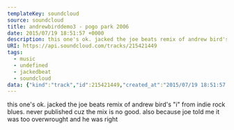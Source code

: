 ---
templateKey: soundcloud
source: soundcloud
title: andrewbirddemo3 - pogo park 2006
date: 2015/07/19 18:51:57 +0000
description: this one's ok. jacked the joe beats remix of andrew bird's "i" from indie rock blues. never published cuz the mix is no good. also because joe told me it was too overwrought and he was right
URI: https://api.soundcloud.com/tracks/215421449
tags: 
  - music
  - undefined
  - jackedbeat
  - soundcloud
data: {"kind":"track","id":215421449,"created_at":"2015/07/19 18:51:57 +0000","user_id":9356363,"duration":174251,"commentable":true,"comment_count":0,"state":"finished","original_content_size":2803840,"last_modified":"2017/09/17 05:32:36 +0000","sharing":"public","tag_list":"dumb ok","permalink":"andrewbirddemo3-pogo-park-2006","streamable":true,"embeddable_by":"all","purchase_url":null,"purchase_title":null,"label_id":null,"genre":"jackedbeat","title":"andrewbirddemo3 - pogo park 2006","description":"this one's ok. jacked the joe beats remix of andrew bird's \"i\" from indie rock blues. never published cuz the mix is no good. also because joe told me it was too overwrought and he was right","label_name":null,"release":null,"track_type":null,"key_signature":null,"isrc":null,"video_url":null,"bpm":null,"release_year":null,"release_month":null,"release_day":null,"original_format":"mp3","license":"all-rights-reserved","uri":"https://api.soundcloud.com/tracks/215421449","user":{"id":9356363,"kind":"user","permalink":"dicey-troop","username":"Dicey","last_modified":"2016/03/24 20:49:20 +0000","uri":"https://api.soundcloud.com/users/9356363","permalink_url":"https://soundcloud.com/dicey-troop","avatar_url":"https://i1.sndcdn.com/avatars-000149647728-ikeulv-large.jpg"},"user_uri":"https://api.soundcloud.com/users/9356363","permalink_url":"https://soundcloud.com/dicey-troop/andrewbirddemo3-pogo-park-2006","artwork_url":"https://i1.sndcdn.com/artworks-000123727655-d5vm7t-large.jpg","stream_url":"https://api.soundcloud.com/tracks/215421449/stream","download_url":"https://api.soundcloud.com/tracks/215421449/download","waveform_url":"https://wave.sndcdn.com/ULh7qPRhUhvz_m.png","domain_lockings":null,"available_country_codes":null,"label":null,"secret_token":null,"secret_uri":null,"user_favorite":null,"user_playback_count":null,"playback_count":17,"download_count":0,"favoritings_count":0,"reposts_count":0,"downloadable":false,"downloads_remaining":null}
---

this one's ok. jacked the joe beats remix of andrew bird's "i" from indie rock blues. never published cuz the mix is no good. also because joe told me it was too overwrought and he was right
